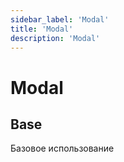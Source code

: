 ```yaml
---
sidebar_label: 'Modal'
title: 'Modal'
description: 'Modal'
---
```




<headermeta
  title='Modal'
  description='Modal'
  designer='Олег Астахов'
  developer='Кирилл Артуров'
  versions={[pkg.version]}
  actualVersion={pkg.version}
  status='Work in progress'
  json='JSON'
  sass='SASS'
  bitbucketLink='https://google.com'
  figmaLink='https://google.com'
  jiraLink='https://google.com'
/>

<div id='docusaurus-portal-id' />

# Modal

## Base

Базовое использование

<docviewport codeBlock={base}>
  <examples cols={1} mb={32}>
    <example exampleCode={undefined}>
      <StatedModal />
    </example>
  </examples>
</docviewport>

<divider />
